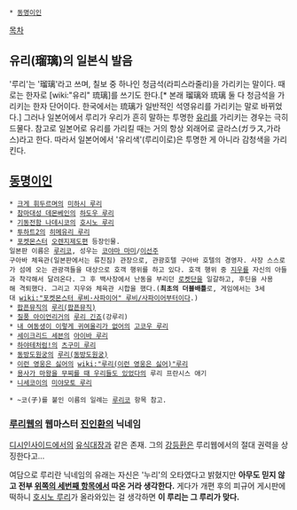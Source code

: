  * [[동명이인]]

[[목차]]

== 유리(瑠璃)의 일본식 발음 == 
'루리'는 '瑠璃'라고 쓰며, 칠보 중 하나인 청금석(라피스라줄리)을 가리키는 말이다. 때로는 한자로 [wiki:"유리" 琉璃]를 쓰기도 한다.[* 본래 瑠璃와 琉璃 둘 다 청금석을 가리키는 한자 단어이다. 한국에서는 琉璃가 일반적인 석영유리를 가리키는 말로 바뀌었다.] 그러나 일본어에서 루리가 우리가 흔히 말하는 투명한 [[유리]]를 가리키는 경우는 극히 드물다. 참고로 일본어로 유리를 가리킬 때는 거의 항상 외래어로 글라스(ガラス,가라스)라고 한다. 따라서 일본어에서 '유리색'(루리이로)은 투명한 게 아니라 감청색을 가리킨다. 

== [[동명이인]] ==
 * [[크게 휘두르며]]의 [[미하시 루리]]  
 * [[참마대성 데몬베인]]의 [[하도우 루리]] 
 * [[기동전함 나데시코]]의 [[호시노 루리]]
 * [[투하트2]]의 [[히메유리 루리]]
 * [[포켓몬스터]] [[오렌지제도]]편 등장인물. 
 일본판 이름은 [[루리코]], 성우는 [[코야마 마미]]/[[이선주]]
 구아바 체육관(일본판에서는 류친짐) 관장으로, 관광호텔 구아바 호텔의 경영자. 사장 스스로가 섬에 오는 관광객들을 대상으로 호객 행위를 하고 있다. 호객 행위 중 [[지우]]를 자신의 아들과 착각해서 달려온다. 그 후 백사장에서 난동을 부리던 [[로켓단]]을 일갈하고, 후딘을 사용해 격퇴했다. 그리고 지우와 체육관 시합을 했다.('''최초의 더블배틀'''로, 게임에서는 3세대 [[wiki:"포켓몬스터 루비·사파이어" 루비/사파이어]]부터이다.)
 * [[팝픈뮤직]]의 [[루리(팝픈뮤직)]]
 * [[질풍 아이언리거]]의 [[루리 긴죠]](강루리)
 * [[내 여동생이 이렇게 귀여울리가 없어]]의 [[고코우 루리]]
 * [[세이크리드 세븐]]의 [[아이바 루리]]
 * [[하야테처럼!]]의 [[츠구미 루리]]
 * [[동방도원궁]]의 [[루리(동방도원궁)]]
 * [[이런 영웅은 싫어]]의 [[wiki:"루리(이런 영웅은 싫어)"루리]]
 * [[용사가 마왕을 무찌를 때 우리들도 있었다]]의 루리 프란시스 애기
 * [[니세코이]]의 [[미야모토 루리]]

 * ~코(子)를 붙인 이름의 일례는 [[루리코]] 항목 참고.

=== [[루리웹]]의 웹마스터 [[진인환]]의 닉네임 === 
[[디시인사이드]]에서의 [[김유식|유식대장]]과 같은 존재. 
그의 [[강등환]]은 루리웹에서의 절대 권력을 상징한다고...

여담으로 루리란 닉네임의 유래는 자신은 '누리'의 오타였다고 밝혔지만 '''아무도 믿지 않고 전부 [[호시노 루리|위쪽의 세번째 항목]]에서 따온 거라 생각한다.''' 게다가 개편 후의 피규어 게시판에 떡하니 [http://bbs2.ruliweb.daum.net/gaia/do/ruliweb/default/community/325/read?articleId=13114293&bbsId=G005&itemId=143&pageIndex=5 호시노 루리]가 올라와있는 걸 생각하면 '''이 루리는 그 루리가 맞다.'''
